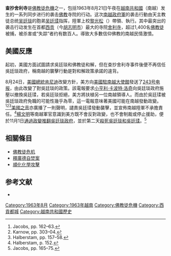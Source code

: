 {{Infobox terrorist attack
| title = 查抄舍利寺
| image = ChuaXaLoi001.jpg
| alt = The front of the pagoda is cream colored and sits on a raised platform which is connected to the ground by a stairway. Chinese characters are above a set of ornate glass windows. A few people are sitting on the benches in the brick courtyard below, surrounded by many trees and shrubs. The roof is tiled brown and there is an unused flagpole at the front of the raise platform.
| caption = 舍利寺外貌，本次事件的發生地
| location = 越南南部，包含西貢的舍利寺。
| target = 佛教徒
| date = 1963年8月21日
| type = 槍擊、毆打、拆除寺廟
| fatalities = 估計範圍可達數百人
| injuries = 數百人
| perps = 越南共和國陸軍特種部隊，由[[吴廷瑈|吴廷瑈]]指挥
}}
'''查抄舍利寺'''是[[佛教徒危機|佛教徒危機]]之一，包括1963年8月21日午夜在[[越南共和國|越南共和國]]（南越）发生的一系列同步进行的袭击[[佛教|佛教]]寺院的行动。这次[[南越政府軍|南越政府軍]]的袭击行動由天主教徒总统[[吴廷琰|吴廷琰]]的胞弟[[吴廷瑈|吴廷瑈]]指挥，陸軍上校[[黎光松|黎光松]]（{{lang|vi|Lê Quang Tung}}）帶領、{{Link-en|越南共和國陸軍特種部隊|Army of the Republic of Vietnam Special Forces|南越特種部隊}}執行。其中最突出的袭击行动发生在首都[[胡志明市|西贡]]（今[[胡志明市|胡志明市]]）最大的寺院[[舍利寺|舍利寺]]，超过1,400名[[佛教徒|佛教徒]]被捕，被杀害或“失踪”者约有数百人。導致大多數信仰佛教的南越民情激憤。

==美國反應==
起初，美國方面試圖請求吳廷琰和佛教徒和解，但在查抄舍利寺事件後便不再信任吳廷琰政府，稱南越的襲擊行動是對和解政策承諾的違背。

8月24日，[[美國總統|美國總統]][[肯尼迪|肯尼迪]]改變方針，美方向[[美國駐南越大使館|美國駐南越大使館]]發送了[[243号电报|243号电报]]，由此改變了對吳廷琰的政策。該電報要求{{Link-en|美國駐越南大使|United States Ambassador to South Vietnam|美國駐南越大使}}[[小亨利·卡波特·洛奇|小亨利·卡波特·洛奇]]向吳廷琰政府施壓以撤換吳廷瑈，若吳廷琰拒絕，美方將扶植另一位南越領導人。而由於吳廷瑈被吳廷琰政府免職的可能性幾乎為零，這一電報意味著美國可能在南越發動政變。<ref>Jacobs, pp. 162–63.</ref><ref>Karnow, pp. 303–04.</ref><ref>Halberstam, pp. 157–58.</ref>[[美國之音|美國之音]]亦廣播了一則聲明，譴責吳廷瑈發動襲擊，並宣佈南越陸軍不承擔責任。<ref name=hal152>Halberstam, p. 152.</ref>[[楊文明|楊文明]]等南越軍官意識到美方既不會反對政變，也不會制裁或停止援助，便於11月1日[[1963年南越政变|通過政變推翻吳廷琰政府]]，並於第二天[[吳廷琰之死|殺死吳廷琰和吳廷瑈]]。<ref>Jacobs, pp. 165–75.</ref>

==相關條目==
*[[佛教徒危机|佛教徒危机]]
*[[釋廣德|釋廣德自焚案]]
*[[順化化學攻擊|順化化學攻擊]]

== 参考文献 ==
{{reflist|4}}
* {{cite book| title=A Death in November| url=https://archive.org/details/deathinnovembera0000hamm| first=Ellen J.|last=Hammer| year=1987 |publisher=E. P. Dutton|isbn=0-525-24210-4}}

{{Portal bar|越南|政治|佛教|歷史}}

[[Category:1963年8月|Category:1963年8月]]
[[Category:1963年越南|Category:1963年越南]]
[[Category:佛教徒危機|Category:佛教徒危機]]
[[Category:西貢都城|Category:西貢都城]]
[[Category:越南共和國歷史|Category:越南共和國歷史]]